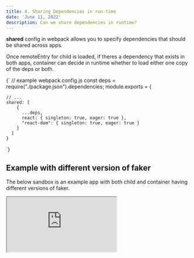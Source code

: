 ```yaml
---
title: 4. Sharing Dependencies in run-time
date: 'June 11, 2022'
description: Can we share dependencies in runtime?
---
```


**shared** config in webpack allows you to specify dependencies that should be shared across apps.

Once remoteEntry for child is loaded, if theres a dependency that exists in both apps, container can decide in runtime whether to load either one copy of the deps or both.

<SyntaxHighlighter language="javascript" className="syntax-highlighter">
  {`
    // example webpack.config.js
    const deps = require("./package.json").dependencies;
    module.exports = {
    
    // ...
    shared: [
        {
          ...deps,
          react: { singleton: true, eager: true },
          "react-dom": { singleton: true, eager: true }
        }
      ]
    }
  `}
</SyntaxHighlighter>

## Example with different version of faker

The below sandbox is an example app with both child and container having different versions of faker.

<div className="iframe-container">
  <iframe
    src="https://codesandbox.io/embed/mfe-intro-mod-share-deps-mod-fed-intro-r371yc?autoresize=1&expanddevtools=1&fontsize=14&module=%2Fcontainer%2Fpackage.json&theme=dark"
    style={{
      width: '100%',
      height: '600px',
      border: '0',
      borderRadius: '4px',
      overflow: 'hidden',
    }}
    title="mfe-intro-mod-share-deps #mod-fed-intro"
    allow="accelerometer; ambient-light-sensor; camera; encrypted-media; geolocation; gyroscope; hid; microphone; midi; payment; usb; vr; xr-spatial-tracking"
    sandbox="allow-forms allow-modals allow-popups allow-presentation allow-same-origin allow-scripts"
  />
</div>

## Specifying shared dependencies

<div className="iframe-container">
  <iframe
    src="https://codesandbox.io/embed/mfe-intro-mod-share-deps-2-mod-fed-intro-bm9lgp?autoresize=1&expanddevtools=1&fontsize=14&module=%2Fcontainer%2FApp.jsx&moduleview=1&theme=dark"
    style={{
      width: '100%',
      height: '600px',
      border: '0',
      borderRadius: '4px',
      overflow: 'hidden',
    }}
    title="mfe-intro-mod-share-deps #mod-fed-intro"
    allow="accelerometer; ambient-light-sensor; camera; encrypted-media; geolocation; gyroscope; hid; microphone; midi; payment; usb; vr; xr-spatial-tracking"
    sandbox="allow-forms allow-modals allow-popups allow-presentation allow-same-origin allow-scripts"
  />
</div>

<div className="page-menu-bottom">
  <Link href="/3-basic-repo-setup" passHref>
    <div className="menu-link"> {'< Basic Repo Setup'}</div>
  </Link>
  <Link href="/5-interapp-communication" passHref>
    <div className="menu-link">{'Inter-app communication & Routing>'}</div>
  </Link>
</div>
